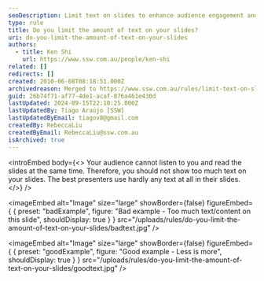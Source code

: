 ```yaml
---
seoDescription: Limit text on slides to enhance audience engagement and comprehension, using visuals to support your message rather than overwhelming with too much content.
type: rule
title: Do you limit the amount of text on your slides?
uri: do-you-limit-the-amount-of-text-on-your-slides
authors:
  - title: Ken Shi
    url: https://www.ssw.com.au/people/ken-shi
related: []
redirects: []
created: 2010-06-08T08:18:51.000Z
archivedreason: Merged to https://www.ssw.com.au/rules/limit-text-on-slides
guid: 26b74f71-af77-4de1-acaf-876a461e430d
lastUpdated: 2024-09-15T22:10:25.000Z
lastUpdatedBy: Tiago Araújo [SSW]
lastUpdatedByEmail: tiagov8@gmail.com
createdBy: RebeccaLiu
createdByEmail: RebeccaLiu@ssw.com.au
isArchived: true
---
```


<introEmbed
  body={<>
Your audience cannot listen to you and read the slides at the same time. Therefore, you should not show too much text on your slides. The best presenters use hardly any text at all in their slides.
  </>}
/>

<imageEmbed
  alt="Image"
  size="large"
  showBorder={false}
  figureEmbed={ {
    preset: "badExample",
    figure: "Bad example - Too much text/content on this slide",
    shouldDisplay: true
  } }
  src="/uploads/rules/do-you-limit-the-amount-of-text-on-your-slides/badtext.jpg"
/>


<imageEmbed
  alt="Image"
  size="large"
  showBorder={false}
  figureEmbed={ {
    preset: "goodExample",
    figure: "Good example - Less is more",
    shouldDisplay: true
  } }
  src="/uploads/rules/do-you-limit-the-amount-of-text-on-your-slides/goodtext.jpg"
/>
